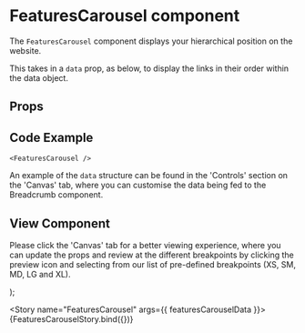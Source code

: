 
<Meta
  title="Typescript Component/FeaturesCarousel"
  component={FeaturesCarousel}
/>

# FeaturesCarousel component
The `FeaturesCarousel` component displays your hierarchical position on the website.

This takes in a `data` prop, as below, to display the links in their order within the data object.

## Props
<Props of={FeaturesCarousel} />

## Code Example
`<FeaturesCarousel />`

An example of the `data` structure can be found in the 'Controls' section on the 'Canvas' tab, where you can customise the data being fed to the Breadcrumb component.

## View Component
Please click the 'Canvas' tab for a better viewing experience, where you can update the props and review at the different breakpoints by clicking the preview icon and selecting from our list of pre-defined breakpoints (XS, SM, MD, LG and XL).

  <FeaturesCarousel heading={featuresCarouselData.heading} carouselItems={featuresCarouselData.carouselItems} hideHeading={featuresCarouselData.hideHeading} />
);

<Story name="FeaturesCarousel" args={{ featuresCarouselData }}>
  {FeaturesCarouselStory.bind({})}
</Story>
